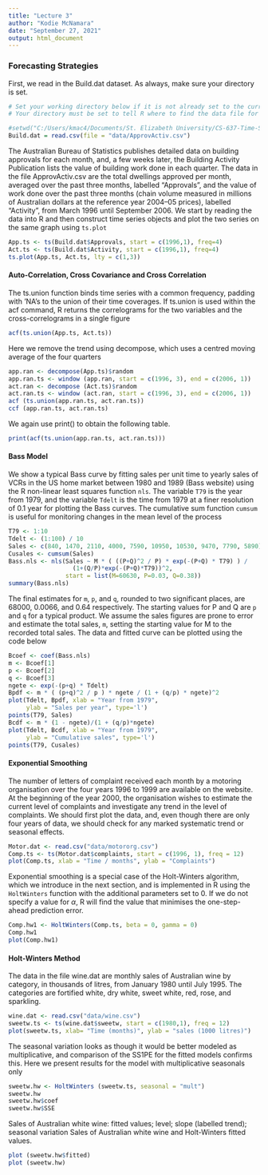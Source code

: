 ```yaml
---
title: "Lecture 3"
author: "Kodie McNamara"
date: "September 27, 2021"
output: html_document
---
```


### Forecasting Strategies 
First, we read in the Build.dat dataset. As always, make sure your directory is set.
```r
# Set your working directory below if it is not already set to the current 'Lecture Notes' directory.
# Your directory must be set to tell R where to find the data file for Maine monthly unemployment

#setwd("C:/Users/kmac4/Documents/St. Elizabeth University/CS-637-Time-Series-and-Forecasting-/Lecture Notes")
Build.dat = read.csv(file = "data/ApprovActiv.csv")
```

The Australian Bureau of Statistics publishes detailed data on building approvals for each month, and, a few weeks later, the Building Activity Publication lists the value of building work done in each quarter. The data in the file ApprovActiv.csv are the total dwellings approved per month, averaged over the past three months, labelled “Approvals”, and the value of work done over the past three months (chain volume measured in millions of Australian dollars at the reference year 2004–05 prices), labelled “Activity”, from March 1996 until September 2006. We start by reading the data into R and then construct time series objects and plot the two series on the same graph using `ts.plot` 

```r
App.ts <- ts(Build.dat$Approvals, start = c(1996,1), freq=4)
Act.ts <- ts(Build.dat$Activity, start = c(1996,1), freq=4)
ts.plot(App.ts, Act.ts, lty = c(1,3))
```

#### Auto-Correlation, Cross Covariance and Cross Correlation
The ts.union function binds time series with a common frequency, padding with ‘NA’s to the union of their time coverages. If ts.union is used within the acf command, R returns the correlograms for the two variables and the cross-correlograms in a single figure
```r
acf(ts.union(App.ts, Act.ts))
```

Here we remove the trend using decompose, which uses a centred moving average of the four quarters
```r
app.ran <- decompose(App.ts)$random
app.ran.ts <- window (app.ran, start = c(1996, 3), end = c(2006, 1))
act.ran <- decompose (Act.ts)$random
act.ran.ts <- window (act.ran, start = c(1996, 3), end = c(2006, 1))
acf (ts.union(app.ran.ts, act.ran.ts))
ccf (app.ran.ts, act.ran.ts)
```
We again use print() to obtain the following table.
```r
print(acf(ts.union(app.ran.ts, act.ran.ts)))
```


#### Bass Model
We show a typical Bass curve by fitting sales per unit time to yearly sales of VCRs in the US home market between 1980 and 1989 (Bass website) using the R non-linear least squares function `nls`. The variable `T79` is the year from 1979, and the variable `Tdelt` is the time from 1979 at a finer resolution of 0.1 year for plotting the Bass curves. The cumulative sum function `cumsum` is useful for monitoring changes in the mean level of the process

```r
T79 <- 1:10
Tdelt <- (1:100) / 10
Sales <- c(840, 1470, 2110, 4000, 7590, 10950, 10530, 9470, 7790, 5890)
Cusales <- cumsum(Sales)
Bass.nls <- nls(Sales ~ M * ( ((P+Q)^2 / P) * exp(-(P+Q) * T79) ) /
                  (1+(Q/P)*exp(-(P+Q)*T79))^2, 
                start = list(M=60630, P=0.03, Q=0.38))
summary(Bass.nls)
```

The final estimates for `m`, `p`, and `q`, rounded to two significant places, are 68000, 0.0066, and 0.64 respectively. The starting values for P and Q are `p` and `q` for a typical product. We assume the sales figures are prone to error and estimate the total sales, `m`, setting the starting value for M to the recorded total sales. The data and fitted curve can be plotted using the code below

```r
Bcoef <- coef(Bass.nls)
m <- Bcoef[1]
p <- Bcoef[2]
q <- Bcoef[3]
ngete <- exp(-(p+q) * Tdelt)
Bpdf <- m * ( (p+q)^2 / p ) * ngete / (1 + (q/p) * ngete)^2
plot(Tdelt, Bpdf, xlab = "Year from 1979",
     ylab = "Sales per year", type='l')
points(T79, Sales)
Bcdf <- m * (1 - ngete)/(1 + (q/p)*ngete)
plot(Tdelt, Bcdf, xlab = "Year from 1979",
     ylab = "Cumulative sales", type='l')
points(T79, Cusales)
```

#### Exponential Smoothing
The number of letters of complaint received each month by a motoring organisation over the four years 1996 to 1999 are available on the website. At the beginning of the year 2000, the organisation wishes to estimate the current level of complaints and investigate any trend in the level of complaints. We should first plot the data, and, even though there are only four years of data, we should check for any marked systematic trend or seasonal effects.
```r
Motor.dat <- read.csv("data/motororg.csv")
Comp.ts <- ts(Motor.dat$complaints, start = c(1996, 1), freq = 12)
plot(Comp.ts, xlab = "Time / months", ylab = "Complaints")
```


Exponential smoothing is a special case of the Holt-Winters algorithm, which we introduce in the next section, and is implemented in R using the `HoltWinters` function with the additional parameters set to 0. If we do not specify a value for $\alpha$, R will find the value that minimises the one-step-ahead prediction error.
```r
Comp.hw1 <- HoltWinters(Comp.ts, beta = 0, gamma = 0)
Comp.hw1
plot(Comp.hw1)
```

#### Holt-Winters Method
The data in the file wine.dat are monthly sales of Australian wine by category, in thousands of litres, from January 1980 until July 1995. The categories are fortified white, dry white, sweet white, red, rose, and sparkling.


```r
wine.dat <- read.csv("data/wine.csv")
sweetw.ts <- ts(wine.dat$sweetw, start = c(1980,1), freq = 12)
plot(sweetw.ts, xlab= "Time (months)", ylab = "sales (1000 litres)")
```

The seasonal variation looks as though it would be better modeled as multiplicative, and comparison of the SS1PE for the fitted models confirms this. Here we present results for the model with multiplicative seasonals only
```r
sweetw.hw <- HoltWinters (sweetw.ts, seasonal = "mult")
sweetw.hw
sweetw.hw$coef
sweetw.hw$SSE
```

Sales of Australian white wine: fitted values; level; slope (labelled trend); seasonal variation
Sales of Australian white wine and Holt-Winters fitted values.

```r
plot (sweetw.hw$fitted)
plot (sweetw.hw)
```


































